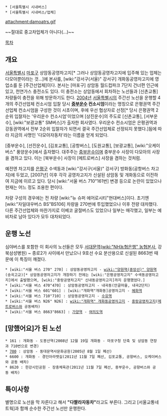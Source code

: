  * [서울특별시 시내버스]
 * [서울특별시 시내버스/업체]

attachment:damoatrs.gif

~~절대로 중고차업체가 아니다(...)~~

[[목차]]
== 개요 ==
[[서울특별시]] [[마포구]] 상암동공영차고지[* 그러나 상암동공영차고지에 입주해 있는 업체는 다모아뿐이라는 것...]에 본사를, [wiki:"강서구(서울)" 강서구] 개화동공영차고지에 영업소를 둔 [주간선업체]이다. 본사는 [마포구] 상암동 월드컵파크 7단지 건너편 인근에 있고, 천연가스 충전소도 있다. 이 충전소는 상암동에서 회차하는 노선들과 [신촌교통] 차량들이 충전을 위해 방문하기도 한다. [[2004년]] [[서울특별시]]의 주간선 노선을 운행할 4개의 주간선업체 컨소시엄 입찰 당시 '''[[중부운수]] 컨소시엄'''이라는 명칭으로 은평권역 주간선업체 컨소시엄을 구성한 것이 시초이며, 후에 우선 협상자로 선정[* 당시 은평권역 2순위 입찰자는 '우리운수 컨소시엄'이었으며 [상진운수]의 주도로 [신촌교통], [서부운수], [wiki:"보광교통" SM버스]가 출자한 회사였다. 우리운수 컨소시엄은 은평권역과 강동권역에서 전부 2순위 입찰자가 되면서 결국 주간선업체로 선정되지 못했다.]됨에 따라 지금의 사명인 '다모아자동차'라는 이름을 얻게 되었다.

[중부운수], [선진운수], [김포교통], [공항버스], [도원교통], [보광교통], [wiki:"오케이버스" 풍양운수]에서 출자했다. 대주주는 [[중부운수]]이며 중부운수 사장이 다모아의 사장을 겸하고 있다. 이는 [북부운수] 사장이 [메트로버스] 사장을 겸하는 것처럼.

예전엔 차고지를 [[은평구]] 수색동과 [wiki:"강서구(서울)" 강서구] 방화동(공항버스 차고지)에 두었고, [2007년] 이후 각각 공영차고지가 신설된 상암동 및 개화동으로 이전하여 지금에 이르고 있다. 당시 [wiki:"서울 버스 710"161번] 변경 등으로 논란이 있었으나 현재는 어느 정도 조용한 편이다.

차량 구성의 경우에는 전 차량 [wiki:"뉴 슈퍼 에어로시티"현대버스]이다. 초기엔 [wiki:"자일대우버스 BS"BS106] 차량을 270번에 투입했었으나 이후 전량 대차했다. 다른 주간선업체와 마찬가지로 이베코 굴절버스도 있었으나 일부는 매각했고, 일부는 예비차로 남아 있다가 모두 대차되었다.

 

== 운행 노선 ==
심야버스를 포함한 이 회사의 노선들은 모두 [[서대문역]]([[wiki:"NH농협은행" 농협]]본사, 강북삼성병원) ~ 종로2가 사이에서 만났으나 9호선 수요 분산용으로 신설된 8663번 때문에 이 특징이 깨졌다.
 * [wiki:"서울 버스 270" 270] : 상암동공영차고지 - [[wiki:"양원역(중앙선)" 양원역]](송곡고교)[* 상암동공영차고지가 개장하기 전에는 [wiki:"은평공영차고지" 수색동공영차고지]에서 출발했으며, [wiki:"중랑공영차고지" 신내동공영차고지]까지 운행했었다.]
 * [wiki:"서울 버스 470"470] : 상암동공영차고지 - 내곡동(안골마을, 내곡2단지)
 * [wiki:"서울 버스 601"601] : [wiki:"개화역"개화동]공영차고지 - [[혜화역]]
 * [wiki:"서울 버스 710"710] : 상암동공영차고지 - [[수유역]]
 * [wiki:"서울 버스 N26" N26] : [[wiki:"개화역" 개화동]]공영차고지 - [[중랑공영차고지]]([[메트로버스]]와 공동배차) 
 * [wiki:"서울 버스 8663"8663] : [[가양역]] - [[여의도역]]

== [망했어요]가 된 노선 ==
 * 161 : 개화동 - 도봉산역(2008년 12월 19일 개화동 - 마포구청 단축 및 상암동 연장과 710번으로 변경)
 * [[서울 버스 700|700]] : 상암동 - 동대문역사문화공원(2005년 8월 1일 폐선)
 * 6600 : 개화동 - 경인아라뱃길(2011년 11월 7일 폐선, 김포교통, 공항버스, 오케이버스와 공동 배차)
 * 8620 : 한강시민공원 - 장충체육관(2011년 11월 7일 폐선, 중부운수, 공항버스와 공동 배차)

== 특이사항 ==
별명으로 노선을 막 자른다고 해서 '''"다짤라자동차"'''라고도 부른다. 그리고 [서울교통네트웍]과 함깨 순수한 주간선 노선만 운행한다.
